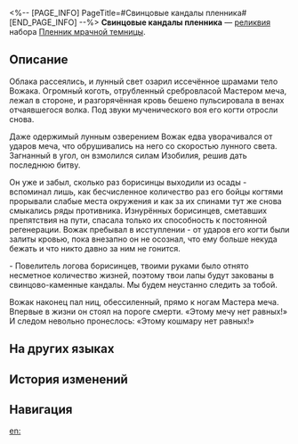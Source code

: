 <%-- [PAGE_INFO]
PageTitle=#Свинцовые кандалы пленника#
[END_PAGE_INFO] --%>
{{Реликвия Инфобокс
|id          = 61162
|Изображение = Предмет Свинцовые кандалы пленника.png
|Набор       = Пленник мрачной темницы
|Предмет     = Руки
|Упоминания  = 
}}
{{Описание|Тяжёлые кандалы, которые надёжно скуют лапы душегуба. Их стальные штыки вонзаются в запястья и не позволяют им снова учинить кровопролитие.}}
'''Свинцовые кандалы пленника''' — [[реликвия]] набора [[Пленник мрачной темницы]].

==Описание==
Облака рассеялись, и лунный свет озарил иссечённое шрамами тело Вожака. Огромный коготь, отрубленный сребровласой Мастером меча, лежал в стороне, и разгорячённая кровь бешено пульсировала в венах отчаявшегося волка. Под звуки мученического воя его когти отросли снова.

Даже одержимый лунным озверением Вожак едва уворачивался от ударов меча, что обрушивались на него со скоростью лунного света. Загнанный в угол, он взмолился силам Изобилия, решив дать последнюю битву.

Он уже и забыл, сколько раз борисинцы выходили из осады - вспоминал лишь, как бесчисленное количество раз его бойцы когтями прорывали слабые места окружения и как за их спинами тут же снова смыкались ряды противника. Изнурённых борисинцев, сметавших препятствия на пути, спасала только их способность к постоянной регенерации. Вожак пребывал в исступлении - от ударов его когти были залиты кровью, пока внезапно он не осознал, что ему больше некуда бежать и что никто давно за ним не гонится.

- Повелитель логова борисинцев, твоими руками было отнято несметное количество жизней, поэтому твои лапы будут закованы в свинцово-каменные кандалы. Мы будем неустанно следить за тобой.

Вожак наконец пал ниц, обессиленный, прямо к ногам Мастера меча. Впервые в жизни он стоял на пороге смерти. «Этому мечу нет равных!» И следом невольно пронеслось: «Этому кошмару нет равных!»

==На других языках==
{{На других языках
|en   = Prisoner's Leadstone Shackles
|zhs  = 系囚的铅石梏铐
|zht  = 繫囚的鉛石梏銬
|ja   = {{Rubi|囚人|しゅうじん}}の{{Rubi|鉛|なまり}}の{{Rubi|手枷|てかせ}}
|ko   = 죄수의 납석 수갑
|es   = Esposas de plomo y piedra del prisionero
|fr   = Menottes de prisonnier
|ru   = Свинцовые кандалы пленника
|th   = Prisoner's Leadstone Shackles
|vi   = Cùm Đá Tù Nhân
|de   = Bleisteinschellen der Gefangenen
|id   = Prisoner's Leadstone Shackles
|pt   = Grilhões de Pedra do Prisioneiro
}}

==История изменений==
{{История изменений|3.5}}

==Навигация==
{{Набор Реликвий Навбокс|Пленник мрачной темницы}}

[[en:]]